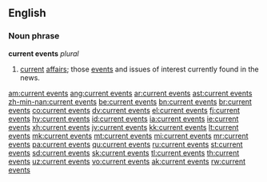 ==English==
===Noun phrase===
'''current events''' ''plural''

#[[current]] [[affairs]]; those [[event]]s and issues of interest currently found in the news.

[[am:current events]]
[[ang:current events]]
[[ar:current events]]
[[ast:current events]]
[[zh-min-nan:current events]]
[[be:current events]]
[[bn:current events]]
[[br:current events]]
[[co:current events]]
[[dv:current events]]
[[el:current events]]
[[fj:current events]]
[[hy:current events]]
[[id:current events]]
[[ia:current events]]
[[ie:current events]]
[[xh:current events]]
[[jv:current events]]
[[kk:current events]]
[[lt:current events]]
[[mk:current events]]
[[mt:current events]]
[[mi:current events]]
[[mr:current events]]
[[pa:current events]]
[[qu:current events]]
[[ru:current events]]
[[st:current events]]
[[sd:current events]]
[[sk:current events]]
[[tl:current events]]
[[th:current events]]
[[uz:current events]]
[[vo:current events]]
[[ak:current events]]
[[rw:current events]]